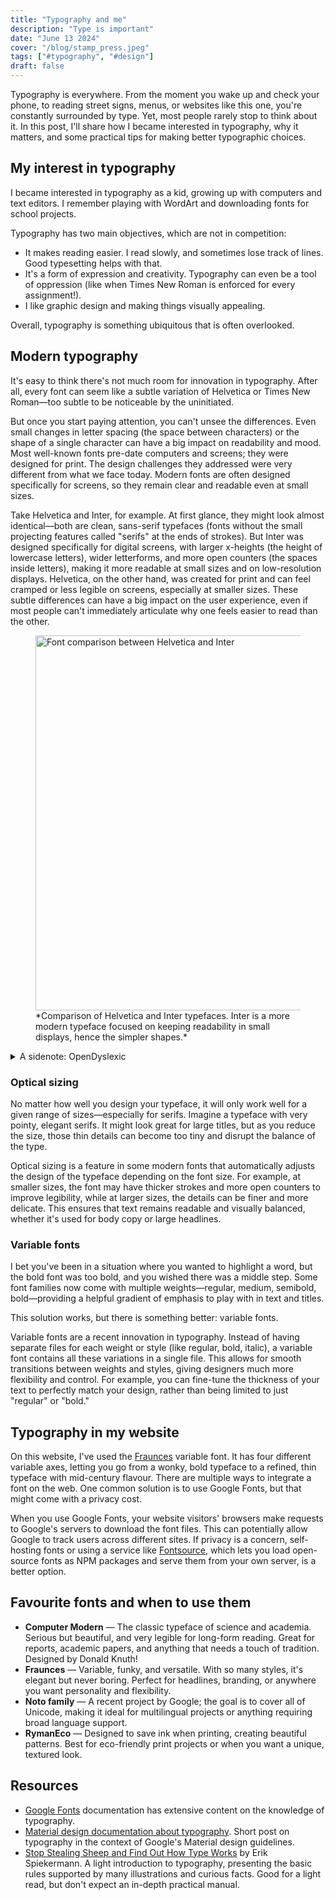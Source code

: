 ```yaml
---
title: "Typography and me"
description: "Type is important"
date: "June 13 2024"
cover: "/blog/stamp_press.jpeg"
tags: ["#typography", "#design"]
draft: false
---
```




Typography is everywhere. From the moment you wake up and check your phone, to reading street signs, menus, or websites like this one, you're constantly surrounded by type. Yet, most people rarely stop to think about it. In this post, I'll share how I became interested in typography, why it matters, and some practical tips for making better typographic choices.

## My interest in typography
I became interested in typography as a kid, growing up with computers and text editors. I remember playing with WordArt and downloading fonts for school projects.

Typography has two main objectives, which are not in competition:
* It makes reading easier. I read slowly, and sometimes lose track of lines. Good typesetting helps with that.
* It's a form of expression and creativity. Typography can even be a tool of oppression (like when Times New Roman is enforced for every assignment!).
* I like graphic design and making things visually appealing.

Overall, typography is something ubiquitous that is often overlooked.

## Modern typography

It's easy to think there's not much room for innovation in typography. After all, every font can seem like a subtle variation of Helvetica or Times New Roman—too subtle to be noticeable by the uninitiated.

But once you start paying attention, you can't unsee the differences. Even small changes in letter spacing (the space between characters) or the shape of a single character can have a big impact on readability and mood. Most well-known fonts pre-date computers and screens; they were designed for print. The design challenges they addressed were very different from what we face today. Modern fonts are often designed specifically for screens, so they remain clear and readable even at small sizes.

Take Helvetica and Inter, for example. At first glance, they might look almost identical—both are clean, sans-serif typefaces (fonts without the small projecting features called "serifs" at the ends of strokes). But Inter was designed specifically for digital screens, with larger x-heights (the height of lowercase letters), wider letterforms, and more open counters (the spaces inside letters), making it more readable at small sizes and on low-resolution displays. Helvetica, on the other hand, was created for print and can feel cramped or less legible on screens, especially at smaller sizes. These subtle differences can have a big impact on the user experience, even if most people can't immediately articulate why one feels easier to read than the other.
<figure>
<img src="/blog/font_comparison.jpg" alt="Font comparison between Helvetica and Inter" width="600" />
<figcaption>
*Comparison of Helvetica and Inter typefaces. Inter is a more modern typeface focused on keeping readability in small displays, hence the simpler shapes.*
</figcaption>
</figure>


<details>
<summary>A sidenote: OpenDyslexic</summary>
[OpenDyslexic](https://opendyslexic.org/) is a typeface designed to improve readability for people with dyslexia. It even has a [Google Chrome extension](https://chromewebstore.google.com/detail/opendyslexic-for-chrome/cdnapgfjopgaggbmfgbiinmmbdcglnam) for easier web browsing.
</details>

### Optical sizing
No matter how well you design your typeface, it will only work well for a given range of sizes—especially for serifs. Imagine a typeface with very pointy, elegant serifs. It might look great for large titles, but as you reduce the size, those thin details can become too tiny and disrupt the balance of the type.

Optical sizing is a feature in some modern fonts that automatically adjusts the design of the typeface depending on the font size. For example, at smaller sizes, the font may have thicker strokes and more open counters to improve legibility, while at larger sizes, the details can be finer and more delicate. This ensures that text remains readable and visually balanced, whether it's used for body copy or large headlines.

### Variable fonts
I bet you've been in a situation where you wanted to highlight a word, but the bold font was too bold, and you wished there was a middle step. Some font families now come with multiple weights—regular, medium, semibold, bold—providing a helpful gradient of emphasis to play with in text and titles.

This solution works, but there is something better: variable fonts.

Variable fonts are a recent innovation in typography. Instead of having separate files for each weight or style (like regular, bold, italic), a variable font contains all these variations in a single file. This allows for smooth transitions between weights and styles, giving designers much more flexibility and control. For example, you can fine-tune the thickness of your text to perfectly match your design, rather than being limited to just "regular" or "bold."

## Typography in my website
On this website, I've used the [Fraunces](https://fraunces.undercase.xyz/) variable font. It has four different variable axes, letting you go from a wonky, bold typeface to a refined, thin typeface with mid-century flavour.
<FontWeightDemo />
There are multiple ways to integrate a font on the web. One common solution is to use Google Fonts, but that might come with a privacy cost.

When you use Google Fonts, your website visitors' browsers make requests to Google's servers to download the font files. This can potentially allow Google to track users across different sites. If privacy is a concern, self-hosting fonts or using a service like [Fontsource](https://fontsource.org), which lets you load open-source fonts as NPM packages and serve them from your own server, is a better option.

## Favourite fonts and when to use them
* **Computer Modern** — The classic typeface of science and academia. Serious but beautiful, and very legible for long-form reading. Great for reports, academic papers, and anything that needs a touch of tradition. Designed by Donald Knuth!
* **Fraunces** — Variable, funky, and versatile. With so many styles, it's elegant but never boring. Perfect for headlines, branding, or anywhere you want personality and flexibility.
* **Noto family** — A recent project by Google; the goal is to cover all of Unicode, making it ideal for multilingual projects or anything requiring broad language support.
* **RymanEco** — Designed to save ink when printing, creating beautiful patterns. Best for eco-friendly print projects or when you want a unique, textured look.

## Resources
* [Google Fonts](https://fonts.google.com/knowledge) documentation has extensive content on the knowledge of typography.
* [Material design documentation about typography](https://m2.material.io/design/typography/understanding-typography.html). Short post on typography in the context of Google's Material design guidelines.
* [Stop Stealing Sheep and Find Out How Type Works](https://static.googleusercontent.com/media/fonts.google.com/en//knowledge/stop_stealing_sheep.pdf) by Erik Spiekermann. A light introduction to typography, presenting the basic rules supported by many illustrations and curious facts. Good for a light read, but don't expect an in-depth practical manual.


